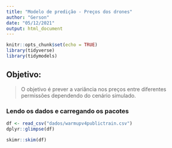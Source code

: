 ```yaml
---
title: "Modelo de predição - Preços dos drones"
author: "Gerson"
date: "05/12/2021"
output: html_document
---
```


```r
knitr::opts_chunk$set(echo = TRUE)
library(tidyverse)
library(tidymodels)
```

## Objetivo:
>  O objetivo é prever a variância nos preços entre diferentes permissões dependendo do cenário simulado.


### Lendo os dados e carregando os pacotes
```r
df <- read_csv("dados/warmupv4publictrain.csv")
dplyr::glimpse(df)

```


```r
skimr::skim(df)
```

